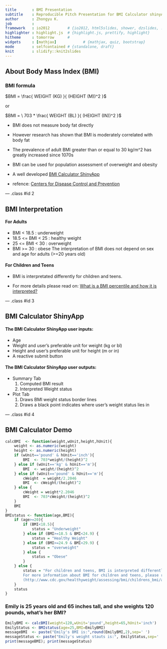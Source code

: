 ```yaml
---
title       : BMI Presentation
subtitle    : Reproducible Pitch Presentation for BMI Calculator shinyApp
author      : Zhongyu K.
job         : 
framework   : io2012        # {io2012, html5slides, shower, dzslides, ...}
highlighter : highlight.js  # {highlight.js, prettify, highlight}
hitheme     : tomorrow      # 
widgets     : [mathjax]            # {mathjax, quiz, bootstrap}
mode        : selfcontained # {standalone, draft}
knit        : slidify::knit2slides
---
```


## About Body Mass Index (BMI)
### BMI formula

$BMI = \frac{ WEIGHT (KG) }{ (HEIGHT (M))^2 }$

or

$BMI = \ 703 * \frac{ WEIGHT (BL) }{ (HEIGHT (IN))^2 }$

* BMI does not measure body fat directly
* However research has shown that BMI is moderately correlated with body fat
* The prevalence of adult BMI greater than or equal to 30 kg/m^2 has greatly increased since 1070s
* BMI can be used for population assessment of overweight and obesity
* A well developed [BMI Calculator ShinyApp](https://zhongyuk.shinyapps.io/BMI_shinyApp)

* refence: [Centers for Disease Control and Prevention](http://www.cdc.gov/healthyweight/assessing/bmi/adult_bmi/index.html)

--- .class #id 2

## BMI Interpretation

#### For Adults
* BMI < 18.5          :       underweight
* 18.5 <=  BMI < 25   :       healthy weight
* 25 <= BMI < 30      :       overweight
* BMI >= 30           :       obese
The interpretation of BMI does not depend on sex and age for adults (>=20 years old)

#### For Children and Teens

* BMI is interpretated differently for children and teens.

* For more details please read on:
[What is a BMI percentile and how it is interpreted?](http://www.cdc.gov/healthyweight/assessing/bmi/childrens_bmi/about_childrens_bmi.html#percentile)

--- .class #id 3

## BMI Calculator ShinyApp

#### The BMI Calculator ShinyApp user inputs:

* Age
* Weight and user's preferable unit for weight (kg or bl)
* Height and user's preferable unit for height (m or in)
* A reactive submit button

#### The BMI Calculator ShinyApp user outputs:

* Summary Tab
    1. Computed BMI result
    2. Interpreted Weight status

* Plot Tab
    1. Draws BMI weight status border lines
    2. Draws a black point indicates where user's weight status lies in

--- .class #id 4

## BMI Calculator Demo
```r
calcBMI  <- function(weight,wUnit,height,hUnit){
    weight <- as.numeric(weight)
    height <- as.numeric(height)
    if (wUnit=='pound' & hUnit=='inch'){
        BMI  <- 703*weight/(height)^2
    } else if (wUnit=='kg' & hUnit=='m'){
        BMI  <- weight/(height)^2
    } else if (wUnit=='pound' & hUnit=='m'){
        cWeight  = weight/2.2046
        BMI  <- cWeight/(height)^2
    } else {
        cWeight = weight*2.2046
        BMI  <- 703*cWeight/(height)^2
    }
    BMI
}
BMIstatus <- function(age,BMI){
    if (age>=20){
        if (BMI<18.5){
            status = "Underweight"
        } else if (BMI>=18.5 & BMI<24.9) {
            status = "Healthy Weight"
        } else if (BMI>=24.9 & BMI<29.9) {
            status = "overweight"
        } else {
            status = "Obese"
        }
    } else {
        status = "For children and teens, BMI is interpreted differently from adults.\n
        For more information about BMI for children and teens, please refer to BMI percentile.\n
        (http://www.cdc.gov/healthyweight/assessing/bmi/childrens_bmi/about_childrens_bmi.html#percentile)" 
    }
    status   
}
```
### Emily is 25 years old and 65 inches tall, and she weights 120 pounds, what's her BMI?
```r
EmilyBMI <- calcBMI(weight=120,wUnit='pound',height=65,hUnit='inch')
EmilyStatus <- BMIstatus(age=25,BMI=EmilyBMI)
messageBMI  <- paste("Emily's BMI is:",round(EmilyBMI,2),sep=' ')
messageStatus <- paste("Emily's weight stauts is:", EmilyStatus,sep=' ')
print(messageBMI); print(messageStatus)
```






